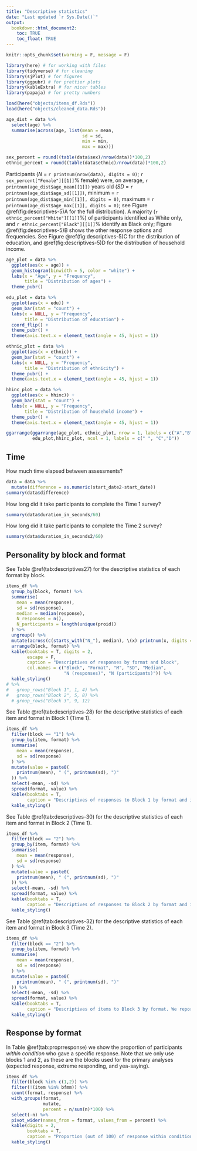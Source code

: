 ```yaml
---
title: "Descriptive statistics"
date: "Last updated `r Sys.Date()`"
output: 
  bookdown::html_document2:
    toc: TRUE
    toc_float: TRUE
---
```



```r
knitr::opts_chunk$set(warning = F, message = F)
```

```r
library(here) # for working with files
library(tidyverse) # for cleaning
library(sjPlot) # for figures
library(ggpubr) # for prettier plots
library(kableExtra) # for nicer tables
library(papaja) # for pretty numbers
```

```r
load(here("objects/items_df.Rds"))
load(here("objects/cleaned_data.Rds"))
```

```r
age_dist = data %>% 
  select(age) %>% 
  summarise(across(age, list(mean = mean, 
                             sd = sd, 
                             min = min, 
                             max = max)))

sex_percent = round((table(data$sex)/nrow(data))*100,2)
ethnic_percent = round((table(data$ethnic)/nrow(data))*100,2)
```

Participants (_N_ = `r printnum(nrow(data), digits = 0)`; `r sex_percent["Female"][[1]]`\% female) were, on average, `r printnum(age_dist$age_mean[[1]])` years old (_SD_ = `r printnum(age_dist$age_sd[[1]])`, minimum = `r printnum(age_dist$age_min[[1]], digits = 0)`, maximum = `r printnum(age_dist$age_max[[1]], digits = 0)`; see Figure \@ref(fig:descriptives-5)A for the full distribution). A majority (`r ethnic_percent["White"][[1]]`\%) of participants identified as White only, and `r ethnic_percent["Black"][[1]]`\% identify as Black only; Figure \@ref(fig:descriptives-5)B shows the other response options and frequencies. See Figure \@ref(fig:descriptives-5)C for the distribution of education, and \@ref(fig:descriptives-5)D for the distribution of household income.

```r
age_plot = data %>% 
  ggplot(aes(x = age)) +
  geom_histogram(binwidth = 5, color = "white") +
  labs(x = "Age", y = "Frequency",
       title = "Distribution of ages") +
  theme_pubr()

edu_plot = data %>% 
  ggplot(aes(x = edu)) +
  geom_bar(stat = "count") +
  labs(x = NULL, y = "Frequency",
       title = "Distribution of education") +
  coord_flip() +
  theme_pubr() +
  theme(axis.text.x = element_text(angle = 45, hjust = 1))

ethnic_plot = data %>% 
  ggplot(aes(x = ethnic)) +
  geom_bar(stat = "count") +
  labs(x = NULL, y = "Frequency",
       title = "Distribution of ethnicity") +
  theme_pubr() +
  theme(axis.text.x = element_text(angle = 45, hjust = 1))

hhinc_plot = data %>% 
  ggplot(aes(x = hhinc)) +
  geom_bar(stat = "count") +
  labs(x = NULL, y = "Frequency",
       title = "Distribution of household income") +
  theme_pubr() +
  theme(axis.text.x = element_text(angle = 45, hjust = 1))

ggarrange(ggarrange(age_plot, ethnic_plot, nrow = 1, labels = c("A","B")),
          edu_plot,hhinc_plot, ncol = 1, labels = c(" ", "C","D"))
```


## Time

How much time elapsed between assessments?

```r
data = data %>% 
  mutate(difference = as.numeric(start_date2-start_date))
summary(data$difference)
```

How long did it take participants to complete the Time 1 survey?

```r
summary(data$duration_in_seconds/60)
```

How long did it take participants to complete the Time 2 survey?

```r
summary(data$duration_in_seconds2/60)
```


## Personality by block and format

See Table \@ref(tab:descriptives27) for the descriptive statistics of each format by block.

```r
items_df %>%
  group_by(block, format) %>%
  summarise(
    mean = mean(response),
    sd = sd(response),
    median = median(response),
    N_responses = n(),
    N_participants = length(unique(proid))
  ) %>%
  ungroup() %>%
  mutate(across(c(starts_with("N_"), median), \(x) printnum(x, digits = 0))) %>% 
  arrange(block, format) %>%
  kable(booktabs = T, digits = 2,
        escape = F, 
        caption = "Descriptives of responses by format and block",
        col.names = c("Block", "Format", "M", "SD", "Median",
                      "N (responses)", "N (participants)")) %>%
  kable_styling() 
# %>%
#   group_rows("Block 1", 1, 4) %>%
#   group_rows("Block 2", 5, 8) %>%
  # group_rows("Block 3", 9, 12)
```

See Table \@ref(tab:descriptives-28) for the descriptive statistics of each item and format in Block 1 (Time 1).

```r
items_df %>%
  filter(block == "1") %>%
  group_by(item, format) %>%
  summarise(
    mean = mean(response),
    sd = sd(response)
  ) %>%
  mutate(value = paste0(
    printnum(mean), " (", printnum(sd), ")"
  )) %>%
  select(-mean, -sd) %>%
  spread(format, value) %>%
  kable(booktabs = T,
        caption = "Descriptives of responses to Block 1 by format and item. We report means and standard deviations.") %>%
  kable_styling()
```


See Table \@ref(tab:descriptives-30) for the descriptive statistics of each item and format in Block 2 (Time 1).

```r
items_df %>%
  filter(block == "2") %>%
  group_by(item, format) %>%
  summarise(
    mean = mean(response),
    sd = sd(response)
  ) %>%
  mutate(value = paste0(
    printnum(mean), " (", printnum(sd), ")"
  )) %>%
  select(-mean, -sd) %>%
  spread(format, value) %>%
  kable(booktabs = T,
        caption = "Descriptives of responses to Block 2 by format and item. We report means and standard deviations.") %>%
  kable_styling()
```

See Table \@ref(tab:descriptives-32) for the descriptive statistics of each item and format in Block 3 (Time 2).


```r
items_df %>%
  filter(block == "2") %>%
  group_by(item, format) %>%
  summarise(
    mean = mean(response),
    sd = sd(response)
  ) %>%
  mutate(value = paste0(
    printnum(mean), " (", printnum(sd), ")"
  )) %>%
  select(-mean, -sd) %>%
  spread(format, value) %>%
  kable(booktabs = T,
        caption = "Descriptives of items to Block 3 by format. We report means and standard deviations.") %>%
  kable_styling()
```

## Response by format

In Table \@ref(tab:proprresponse) we show the proportion of participants _within condition_ who gave a specific response. Note that we only use blocks 1 and 2, as these are the blocks used for the primary analyses (expected response, extreme responding, and yea-saying).

```r
items_df %>% 
  filter(block %in% c(1,2)) %>% 
  filter(!(item %in% bfmm)) %>% 
  count(format, response) %>% 
  with_groups(format,
              mutate,
              percent = n/sum(n)*100) %>% 
  select(-n) %>% 
  pivot_wider(names_from = format, values_from = percent) %>% 
  kable(digits = 2, 
        booktabs = T,
        caption = "Proportion (out of 100) of response within condition by resposne option. These are calculated using Blocks 1 and 2.") %>% 
  kable_styling()
```


\newpage

